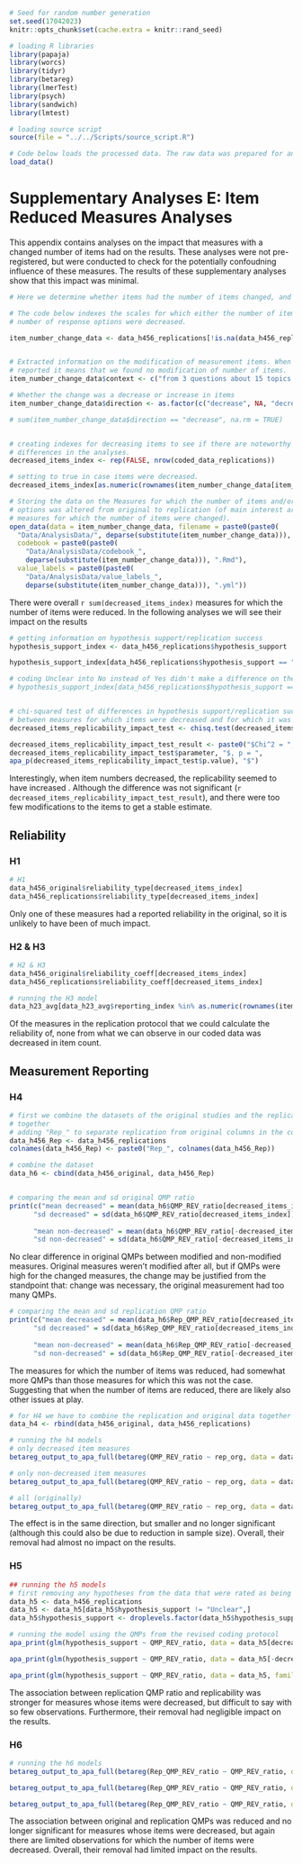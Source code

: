<!-- Supplementary Analyses E -->

```r
# Seed for random number generation
set.seed(17042023)
knitr::opts_chunk$set(cache.extra = knitr::rand_seed)
```

```r
# loading R libraries
library(papaja)
library(worcs)
library(tidyr)
library(betareg)
library(lmerTest)
library(psych)
library(sandwich)
library(lmtest)

# loading source script
source(file = "../../Scripts/source_script.R")

# Code below loads the processed data. The raw data was prepared for analysis in 'prepare_data.R.
load_data() 
```

# Supplementary Analyses E: Item Reduced Measures Analyses

This appendix contains analyses on the impact that measures with a changed number of items had on the results. These analyses were not pre-registered, but were conducted to check for the potentially confoudning influence of these measures. The results of these supplementary analyses show that this impact was minimal.

```r
# Here we determine whether items had the number of items changed, and how.

# The code below indexes the scales for which either the number of items or 
# number of response options were decreased. 

item_number_change_data <- data_h456_replications[!is.na(data_h456_replications$mod_5_REV) & data_h456_replications$mod_5_REV, c(1, 2, 3, 56)]


# Extracted information on the modification of measurement items. When NA is 
# reported it means that we found no modification of number of items.
item_number_change_data$context <- c("from 3 questions about 15 topics -> 1 question about four topics", NA, "from a list of quotations to only the 1 of interest", "From four IATs to 1 IAT in replications", "Initial study used 6 items from an 8-item short scale, 25-item four factor scale suggested by original authors, but 5-item subscale of specific factor of interest", NA,  "Original research had 19 scenarios, replication participants got randomly assigned to 1 control and 3 moral dilemmas from the set of 19", " from a 10-item scale, to single-item scale.", NA, NA, "Compared to the 'longer lists of anagrams used' in previous research (226 for 4 dimensions) on the topic, they switched to a shorter 4 anagram task of the 1 dimension of interest.", "Original measure assessed 4 constructs with 24 item, For the replication they switched to a different scale measuring the 1 construct relevant to the effect using 7 items.")

# Whether the change was a decrease or increase in items
item_number_change_data$direction <- as.factor(c("decrease", NA, "decrease", "decrease", "decrease", NA, "decrease", "decrease", NA, NA, "decrease", "increase"))

# sum(item_number_change_data$direction == "decrease", na.rm = TRUE)


# creating indexes for decreasing items to see if there are noteworthy 
# differences in the analyses.
decreased_items_index <- rep(FALSE, nrow(coded_data_replications))

# setting to true in case items were decreased.
decreased_items_index[as.numeric(rownames(item_number_change_data[item_number_change_data$direction == "decrease" & !is.na(item_number_change_data$direction),]))] <- TRUE

```

```r
# Storing the data on the Measures for which the number of items and/or response 
# options was altered from original to replication (of main interest are the
# measures for which the number of items were changed).
open_data(data = item_number_change_data, filename = paste0(paste0(
  "Data/AnalysisData/", deparse(substitute(item_number_change_data))), ".csv"),
  codebook = paste0(paste0(
    "Data/AnalysisData/codebook_", 
    deparse(substitute(item_number_change_data))), ".Rmd"),
  value_labels = paste0(paste0(
    "Data/AnalysisData/value_labels_", 
    deparse(substitute(item_number_change_data))), ".yml")) 

```

There were overall `r sum(decreased_items_index)` measures for which the number of items were reduced. In the following analyses we will see their impact on the results

```r
# getting information on hypothesis support/replication success
hypothesis_support_index <- data_h456_replications$hypothesis_support

hypothesis_support_index[data_h456_replications$hypothesis_support == "Unclear"] <- "Yes"

# coding Unclear into No instead of Yes didn't make a difference on the test.
# hypothesis_support_index[data_h456_replications$hypothesis_support == "Unclear"] <- "No"


# chi-squared test of differences in hypothesis support/replication success 
# between measures for which items were decreased and for which it was not.
decreased_items_replicability_impact_test <- chisq.test(decreased_items_index, data_h456_replications$hypothesis_support)

decreased_items_replicability_impact_test_result <- paste0("$Chi^2 = ", apa_num(decreased_items_replicability_impact_test$statistic), "$, df = ",
decreased_items_replicability_impact_test$parameter, "$, p = ",
apa_p(decreased_items_replicability_impact_test$p.value), "$")

```

Interestingly, when item numbers decreased, the replicability seemed to have increased . Although the difference was not significant (`r decreased_items_replicability_impact_test_result`), and there were too few modifications to the items to get a stable estimate.

## Reliability
### H1

```r
# H1
data_h456_original$reliability_type[decreased_items_index]
data_h456_replications$reliability_type[decreased_items_index]
```

Only one of these measures had a reported reliability in the original, so it is unlikely to have been of much impact.

### H2 & H3

```r
# H2 & H3
data_h456_original$reliability_coeff[decreased_items_index]
data_h456_replications$reliability_coeff[decreased_items_index]

# running the H3 model
data_h23_avg[data_h23_avg$reporting_index %in% as.numeric(rownames(item_number_change_data[item_number_change_data$direction == "decrease" & !is.na(item_number_change_data$direction),])),]


```

Of the measures in the replication protocol that we could calculate the reliability of, none from what we can observe in our coded data was decreased in item count.

## Measurement Reporting
### H4

```r
# first we combine the datasets of the original studies and the replications 
# together
# adding "Rep_" to separate replication from original columns in the combined dataset
data_h456_Rep <- data_h456_replications
colnames(data_h456_Rep) <- paste0("Rep_", colnames(data_h456_Rep))

# combine the dataset
data_h6 <- cbind(data_h456_original, data_h456_Rep)


# comparing the mean and sd original QMP ratio 
print(c("mean decreased" = mean(data_h6$QMP_REV_ratio[decreased_items_index]),
      "sd decreased" = sd(data_h6$QMP_REV_ratio[decreased_items_index]),
      
      "mean non-decreased" = mean(data_h6$QMP_REV_ratio[-decreased_items_index]),
      "sd non-decreased" = sd(data_h6$QMP_REV_ratio[-decreased_items_index])))
```

No clear difference in original QMPs between modified and non-modified measures. Original measures weren't modified after all, but if QMPs were high for the changed measures, the change may be justified from the standpoint that: change was necessary, the original measurement had too many QMPs.

```r
# comparing the mean and sd replication QMP ratio 
print(c("mean decreased" = mean(data_h6$Rep_QMP_REV_ratio[decreased_items_index]),
      "sd decreased" = sd(data_h6$Rep_QMP_REV_ratio[decreased_items_index]),
      
      "mean non-decreased" = mean(data_h6$Rep_QMP_REV_ratio[-decreased_items_index]),
      "sd non-decreased" = sd(data_h6$Rep_QMP_REV_ratio[-decreased_items_index])))
```

The measures for which the number of items was reduced, had somewhat more QMPs than those measures for which this was not the case. Suggesting that when the number of items are reduced, there are likely also other issues at play.

```r
# for H4 we have to combine the replication and original data together
data_h4 <- rbind(data_h456_original, data_h456_replications)

# running the h4 models
# only decreased item measures
betareg_output_to_apa_full(betareg(QMP_REV_ratio ~ rep_org, data = data_h4[c(decreased_items_index, decreased_items_index),]))

# only non-decreased item measures
betareg_output_to_apa_full(betareg(QMP_REV_ratio ~ rep_org, data = data_h4[-c(decreased_items_index, decreased_items_index),]))

# all (originally)
betareg_output_to_apa_full(betareg(QMP_REV_ratio ~ rep_org, data = data_h4))
```

The effect is in the same direction, but smaller and no longer significant (although this could also be due to reduction in sample size). Overall, their removal had almost no impact on the results.

### H5

```r
## running the h5 models
# first removing any hypotheses from the data that were rated as being unclear
data_h5 <- data_h456_replications
data_h5 <- data_h5[data_h5$hypothesis_support != "Unclear",]
data_h5$hypothesis_support <- droplevels.factor(data_h5$hypothesis_support)

# running the model using the QMPs from the revised coding protocol
apa_print(glm(hypothesis_support ~ QMP_REV_ratio, data = data_h5[decreased_items_index[c(53:55)],], family = binomial))$full_result$QMP_REV_ratio

apa_print(glm(hypothesis_support ~ QMP_REV_ratio, data = data_h5[-decreased_items_index[c(53:55)],], family = binomial))$full_result$QMP_REV_ratio

apa_print(glm(hypothesis_support ~ QMP_REV_ratio, data = data_h5, family = binomial))$full_result$QMP_REV_ratio

```

The association between replication QMP ratio and replicability was stronger for measures whose items were decreased, but difficult to say with so few observations. Furthermore, their removal had negligible impact on the results.

### H6

```r
# running the h6 models
betareg_output_to_apa_full(betareg(Rep_QMP_REV_ratio ~ QMP_REV_ratio, data = data_h6[decreased_items_index,]))

betareg_output_to_apa_full(betareg(Rep_QMP_REV_ratio ~ QMP_REV_ratio, data = data_h6[-decreased_items_index,]))

betareg_output_to_apa_full(betareg(Rep_QMP_REV_ratio ~ QMP_REV_ratio, data = data_h6))

```

The association between original and replication QMPs was reduced and no longer significant for measures whose items were decreased, but again there are limited observations for which the number of items were decreased. Overall, their removal had limited impact on the results.